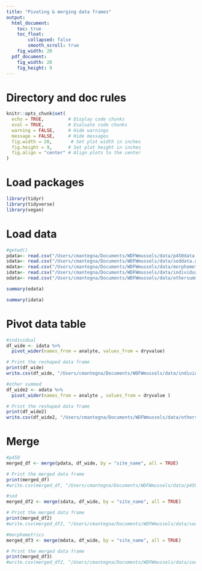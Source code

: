 ```yaml
---
title: "Pivoting & merging data frames"
output:
  html_document: 
    toc: true
    toc_float:
        collapsed: false
        smooth_scroll: true
    fig_width: 20
  pdf_document: 
    fig_width: 20
    fig_height: 9
---
```


# Directory and doc rules

```r

knitr::opts_chunk$set(
  echo = TRUE,         # Display code chunks
  eval = TRUE,         # Evaluate code chunks
  warning = FALSE,     # Hide warnings
  message = FALSE,     # Hide messages
  fig.width = 20,       # Set plot width in inches
  fig.height = 9,      # Set plot height in inches
  fig.align = "center" # Align plots to the center
)

```

# Load packages

```r
library(tidyr)
library(tidyverse)
library(vegan)

```

# Load data

```r

#getwd()
pdata<- read.csv("/Users/cmantegna/Documents/WDFWmussels/data/p450data.csv")
sdata<- read.csv("/Users/cmantegna/Documents/WDFWmussels/data/soddata.csv")
mdata<- read.csv("/Users/cmantegna/Documents/WDFWmussels/data/morphometricdata.csv")
idata<- read.csv("/Users/cmantegna/Documents/WDFWmussels/data/individual.csv")
odata<- read.csv("/Users/cmantegna/Documents/WDFWmussels/data/othersummed.csv")

```

```r
summary(odata)
```

```r
summary(idata)
```

# Pivot data table

```r
#individual
df_wide <- idata %>%
  pivot_wider(names_from = analyte, values_from = dryvalue)

# Print the reshaped data frame
print(df_wide)
write.csv(df_wide, "/Users/cmantegna/Documents/WDFWmussels/data/individual_wide.csv", row.names = FALSE)

#other summed
df_wide2 <- odata %>%
  pivot_wider(names_from = analyte , values_from = dryvalue )

# Print the reshaped data frame
print(df_wide2)
write.csv(df_wide2, "/Users/cmantegna/Documents/WDFWmussels/data/othersummed_wide.csv", row.names = FALSE)
```

# Merge 
```r
#p450
merged_df <- merge(pdata, df_wide, by = "site_name", all = TRUE)

# Print the merged data frame
print(merged_df)
#write.csv(merged_df, "/Users/cmantegna/Documents/WDFWmussels/data/p450_analytes.csv", row.names = FALSE)
```

```r
#sod
merged_df2 <- merge(sdata, df_wide, by = "site_name", all = TRUE)

# Print the merged data frame
print(merged_df2)
#write.csv(merged_df2, "/Users/cmantegna/Documents/WDFWmussels/data/sod_analytes.csv", row.names = FALSE)

```

```r
#morphometrics
merged_df3 <- merge(mdata, df_wide, by = "site_name", all = TRUE)

# Print the merged data frame
print(merged_df3)
#write.csv(merged_df2, "/Users/cmantegna/Documents/WDFWmussels/data/sod_analytes.csv", row.names = FALSE)

```